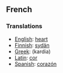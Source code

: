 ==French==

<!-- # definition -->

===Translations===
*[[English]]: [[heart]]
*[[Finnish]]: [[sydän]]
*[[Greek]]: (kardia)
*[[Latin]]: [[cor]]
*[[Spanish]]: [[corazón]]